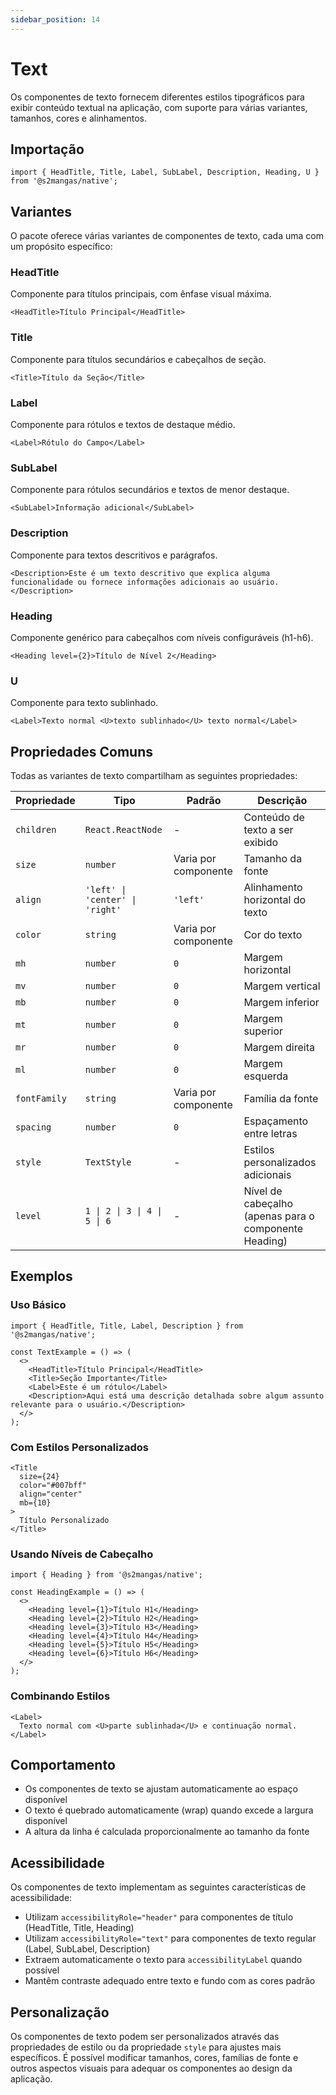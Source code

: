 ```yaml
---
sidebar_position: 14
---
```


# Text

Os componentes de texto fornecem diferentes estilos tipográficos para exibir conteúdo textual na aplicação, com suporte para várias variantes, tamanhos, cores e alinhamentos.

## Importação

```tsx
import { HeadTitle, Title, Label, SubLabel, Description, Heading, U } from '@s2mangas/native';
```

## Variantes

O pacote oferece várias variantes de componentes de texto, cada uma com um propósito específico:

### HeadTitle

Componente para títulos principais, com ênfase visual máxima.

```tsx
<HeadTitle>Título Principal</HeadTitle>
```

### Title

Componente para títulos secundários e cabeçalhos de seção.

```tsx
<Title>Título da Seção</Title>
```

### Label

Componente para rótulos e textos de destaque médio.

```tsx
<Label>Rótulo do Campo</Label>
```

### SubLabel

Componente para rótulos secundários e textos de menor destaque.

```tsx
<SubLabel>Informação adicional</SubLabel>
```

### Description

Componente para textos descritivos e parágrafos.

```tsx
<Description>Este é um texto descritivo que explica alguma funcionalidade ou fornece informações adicionais ao usuário.</Description>
```

### Heading

Componente genérico para cabeçalhos com níveis configuráveis (h1-h6).

```tsx
<Heading level={2}>Título de Nível 2</Heading>
```

### U

Componente para texto sublinhado.

```tsx
<Label>Texto normal <U>texto sublinhado</U> texto normal</Label>
```

## Propriedades Comuns

Todas as variantes de texto compartilham as seguintes propriedades:

| Propriedade | Tipo | Padrão | Descrição |
| ----------- | ---- | ------ | --------- |
| `children` | `React.ReactNode` | - | Conteúdo de texto a ser exibido |
| `size` | `number` | Varia por componente | Tamanho da fonte |
| `align` | `'left' \| 'center' \| 'right'` | `'left'` | Alinhamento horizontal do texto |
| `color` | `string` | Varia por componente | Cor do texto |
| `mh` | `number` | `0` | Margem horizontal |
| `mv` | `number` | `0` | Margem vertical |
| `mb` | `number` | `0` | Margem inferior |
| `mt` | `number` | `0` | Margem superior |
| `mr` | `number` | `0` | Margem direita |
| `ml` | `number` | `0` | Margem esquerda |
| `fontFamily` | `string` | Varia por componente | Família da fonte |
| `spacing` | `number` | `0` | Espaçamento entre letras |
| `style` | `TextStyle` | - | Estilos personalizados adicionais |
| `level` | `1 \| 2 \| 3 \| 4 \| 5 \| 6` | - | Nível de cabeçalho (apenas para o componente Heading) |

## Exemplos

### Uso Básico

```tsx
import { HeadTitle, Title, Label, Description } from '@s2mangas/native';

const TextExample = () => (
  <>
    <HeadTitle>Título Principal</HeadTitle>
    <Title>Seção Importante</Title>
    <Label>Este é um rótulo</Label>
    <Description>Aqui está uma descrição detalhada sobre algum assunto relevante para o usuário.</Description>
  </>
);
```

### Com Estilos Personalizados

```tsx
<Title 
  size={24} 
  color="#007bff" 
  align="center"
  mb={10}
>
  Título Personalizado
</Title>
```

### Usando Níveis de Cabeçalho

```tsx
import { Heading } from '@s2mangas/native';

const HeadingExample = () => (
  <>
    <Heading level={1}>Título H1</Heading>
    <Heading level={2}>Título H2</Heading>
    <Heading level={3}>Título H3</Heading>
    <Heading level={4}>Título H4</Heading>
    <Heading level={5}>Título H5</Heading>
    <Heading level={6}>Título H6</Heading>
  </>
);
```

### Combinando Estilos

```tsx
<Label>
  Texto normal com <U>parte sublinhada</U> e continuação normal.
</Label>
```

## Comportamento

- Os componentes de texto se ajustam automaticamente ao espaço disponível
- O texto é quebrado automaticamente (wrap) quando excede a largura disponível
- A altura da linha é calculada proporcionalmente ao tamanho da fonte

## Acessibilidade

Os componentes de texto implementam as seguintes características de acessibilidade:

- Utilizam `accessibilityRole="header"` para componentes de título (HeadTitle, Title, Heading)
- Utilizam `accessibilityRole="text"` para componentes de texto regular (Label, SubLabel, Description)
- Extraem automaticamente o texto para `accessibilityLabel` quando possível
- Mantêm contraste adequado entre texto e fundo com as cores padrão

## Personalização

Os componentes de texto podem ser personalizados através das propriedades de estilo ou da propriedade `style` para ajustes mais específicos. É possível modificar tamanhos, cores, famílias de fonte e outros aspectos visuais para adequar os componentes ao design da aplicação.